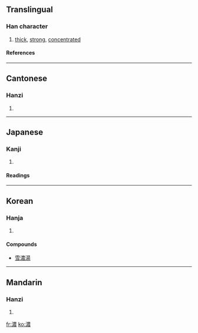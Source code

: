{{see|浓}}

==Translingual==
===Han character===
{{Han char|rn=85|rad=水|as=13|sn=16|four=3513<sub>2</sub>|canj=水廿田女 (ETWV)}}
# [[thick]], [[strong]], [[concentrated]]
====References====
{{Han ref|kx=0654.210|dkj=18442|dj=1064.180|hdz=31756.030|uh=6FC3|ud=28611|bh=BF40|bd=48960}}

----
==Cantonese==
===Hanzi===
{{yue-hanzi|jyut=|y=nung4}}
# {{defn|Cantonese}}

----
==Japanese==
===Kanji===
{{ja-kanji|grade=c|rs=水13}}
# {{defn|Japanese}} 
====Readings====
{{ja-readings|on=[[のう]] (nō), [[じょう]] (jō)|kun=[[こい]] (koi), [[こまやか]] (komayaka)}}

----
==Korean==
===Hanja===
{{ko-hanja|hangeul=농|eumhun=짙을 농|rv=nong|mr=nong|y=nong}}
# {{defn|Korean}}


====Compounds====
*[[雪濃湯]]

----
==Mandarin==
===Hanzi===
{{cmn-hanzi|sim=浓|pin=[[nóng]] (nong2), [[wō]] (wo1)|wg=nung<sup>2</sup>, wo<sup>1</sup>}}
# {{defn|Mandarin}}

[[fr:濃]]
[[ko:濃]]